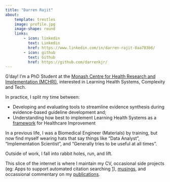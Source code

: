 ```yaml
---
title: "Darren Rajit"
about: 
    template: trestles
    image: profile.jpg
    image-shape: round
    links: 
        - icon: linkedin
          text: Linkedin 
          href: https://www.linkedin.com/in/darren-rajit-0aa783b6/
        - icon: github
          text: Github
          href: https://github.com/darrenkjr/
---
```


G'day! I'm a PhD Student at the [Monash Centre for Health Research and Implementation (MCHRI)](https://mchri.org.au/), interested in Learning Health Systems, Complexity and Tech. 

In practice, I split my time between:

*  Developing and evaluating tools to streamline evidence synthesis during evidence-based guideline development and;  
*  Understanding how best to implement Learning Health Systems as a [framework](https://www.frontiersin.org/articles/10.3389/fmed.2021.730021/full) for Healthcare Improvement

In a previous life, I was a Biomedical Engineer (Materials) by training, but now find myself wearing hats that say things like "Data Analyst",  "Implementation Scientist", and "Generally tries to be useful at all times". 

Outside of work, I fall into rabbit holes, run, and lift.

This slice of the internet is where I maintain my CV, occasional side projects (eg: Apps to support automated citation searching [1](https://darrenkjr-automatedcitationsearch.streamlit.app/)), [musings](blog_listing.qmd), and occassional commentary on my [publications](https://scholar.google.com/citations?user=Fb86efEAAAAJ&hl=en). 

